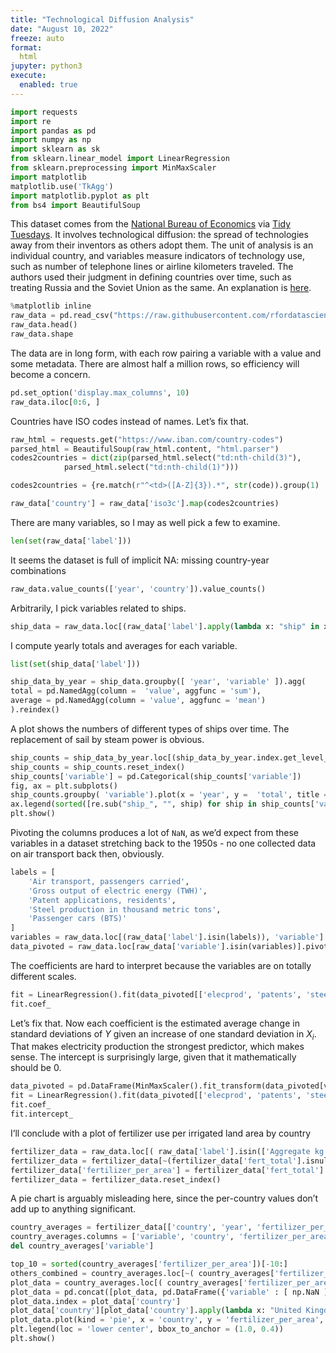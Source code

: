 ```yaml
---
title: "Technological Diffusion Analysis"
date: "August 10, 2022"
freeze: auto
format:
  html
jupyter: python3
execute: 
  enabled: true
---
```


```python
import requests
import re
import pandas as pd 
import numpy as np
import sklearn as sk
from sklearn.linear_model import LinearRegression
from sklearn.preprocessing import MinMaxScaler
import matplotlib
matplotlib.use('TkAgg')
import matplotlib.pyplot as plt
from bs4 import BeautifulSoup
```


This dataset comes from the [National Bureau of Economics](https://data.nber.org/data-appendix/w15319/) via [Tidy Tuesdays](https://github.com/rfordatascience/tidytuesday/tree/master/data/2022/2022-07-19). It involves technological 
diffusion: the spread of technologies away from 
their inventors as others adopt them. 
The unit of analysis is an individual country, 
and variables measure indicators of technology use, such as number of telephone lines 
or airline kilometers traveled. 
The authors used their judgment in defining countries over time, such as treating Russia and the Soviet 
Union as the same. An explanation is [here](http://www.nber.org/papers/w15319). 
```python
%matplotlib inline
raw_data = pd.read_csv("https://raw.githubusercontent.com/rfordatascience/tidytuesday/master/data/2022/2022-07-19/technology.csv")
raw_data.head()
raw_data.shape
```

The data are in long form, with each row pairing a variable with a value and some metadata. There  are almost half a million rows, so efficiency will become a concern.

```python
pd.set_option('display.max_columns', 10)
raw_data.iloc[0:6, ]
```

Countries have ISO codes instead of names. 
Let's fix that.

```python
raw_html = requests.get("https://www.iban.com/country-codes")
parsed_html = BeautifulSoup(raw_html.content, "html.parser")
codes2countries = dict(zip(parsed_html.select("td:nth-child(3)"), 
            parsed_html.select("td:nth-child(1)")))

codes2countries = {re.match(r"^<td>([A-Z]{3}).*", str(code)).group(1) : re.match(r"^<td>([^<]+).*", str(country)).group(1) for code, country in codes2countries.items() }
```


```python
raw_data['country'] = raw_data['iso3c'].map(codes2countries)
```

There are many variables, so I may as well pick a few to examine.
```python
len(set(raw_data['label']))
```

It seems the dataset is full of implicit NA: missing country-year combinations
```python
raw_data.value_counts(['year', 'country']).value_counts()
```

Arbitrarily, I pick variables related to ships.
```python
ship_data = raw_data.loc[(raw_data['label'].apply(lambda x: "ship" in x))]
```


I compute yearly totals and averages for each variable.
```python
list(set(ship_data['label']))

ship_data_by_year = ship_data.groupby([ 'year', 'variable' ]).agg( 
total = pd.NamedAgg(column =  'value', aggfunc = 'sum'),
average = pd.NamedAgg(column = 'value', aggfunc = 'mean')
).reindex()
```

A plot shows the numbers of different types of ships over time. The replacement 
of sail by steam power is obvious.
```python
ship_counts = ship_data_by_year.loc[(ship_data_by_year.index.get_level_values(1).str.contains('ship_'))]
ship_counts = ship_counts.reset_index()
ship_counts['variable'] = pd.Categorical(ship_counts['variable'])
fig, ax = plt.subplots()
ship_counts.groupby( 'variable').plot(x = 'year', y =  'total', title = 'Total Ships in Service by Type and Year', kind = 'line', ax = ax)
ax.legend(sorted([re.sub("ship_", "", ship) for ship in ship_counts['variable'].unique()]))
plt.show()
```

Pivoting the columns produces a lot of `NaN`, as 
we'd expect from these variables in a dataset stretching back to the 1950s - no one collected data on air transport back then, obviously.
```python
labels = [ 
    'Air transport, passengers carried',
    'Gross output of electric energy (TWH)',
    'Patent applications, residents',
    'Steel production in thousand metric tons',
    'Passenger cars (BTS)'
]
variables = raw_data.loc[(raw_data['label'].isin(labels)), 'variable'].unique()
data_pivoted = raw_data.loc[raw_data['variable'].isin(variables)].pivot(values = 'value', columns = 'variable', index = ['country', 'year']).reset_index().fillna(0)
```

The coefficients are hard to interpret because the variables are on totally different scales.
```python
fit = LinearRegression().fit(data_pivoted[['elecprod', 'patents', 'steel_production', 'vehicle_car_bts']], data_pivoted['aviation_pass'])
fit.coef_
```

Let's fix that. Now each coefficient is the estimated average change in standard deviations of $Y$ given an increase of one standard deviation in $X_i$. That makes electricity production the strongest predictor, which makes sense.
The intercept is surprisingly large, given that it mathematically should be 0.

```python
data_pivoted = pd.DataFrame(MinMaxScaler().fit_transform(data_pivoted[variables]), columns = variables)
fit = LinearRegression().fit(data_pivoted[['elecprod', 'patents', 'steel_production', 'vehicle_car_bts']], data_pivoted['aviation_pass'])
fit.coef_
fit.intercept_
```

I'll conclude with a plot of fertilizer use per irrigated land area by country
```python
fertilizer_data = raw_data.loc[( raw_data['label'].isin(['Aggregate kg of fertilizer consumed', 'Area equipped to provide water to crops' ])) & (raw_data['year'] >= 2015)].pivot(index = ['year', 'country'], columns = 'variable', values = 'value') 
fertilizer_data = fertilizer_data[~(fertilizer_data['fert_total'].isnull() | fertilizer_data['irrigatedarea'].isnull())]
fertilizer_data['fertilizer_per_area'] = fertilizer_data['fert_total'] / fertilizer_data['irrigatedarea']
fertilizer_data = fertilizer_data.reset_index()
```

A pie chart is arguably misleading here, since the per-country values don't 
add up to anything significant. 
```python
country_averages = fertilizer_data[['country', 'year', 'fertilizer_per_area']].groupby(['country'], as_index = False).agg({ 'fertilizer_per_area' : ['mean'] }).reset_index()
country_averages.columns = ['variable', 'country', 'fertilizer_per_area']
del country_averages['variable']

top_10 = sorted(country_averages['fertilizer_per_area'])[-10:]
others_combined = country_averages.loc[~( country_averages['fertilizer_per_area'].isin(top_10) )][ 'fertilizer_per_area' ].mean()
plot_data = country_averages.loc[( country_averages['fertilizer_per_area'].isin(top_10))]
plot_data = pd.concat([plot_data, pd.DataFrame({'variable' : [ np.NaN ], 'country' : [ 'All others' ] , 'fertilizer_per_area' : [ others_combined ]})]).reset_index()
plot_data.index = plot_data['country']
plot_data['country'][plot_data['country'].apply(lambda x: "United Kingdom" in x)] = "United Kingdom"
plot_data.plot(kind = 'pie', x = 'country', y = 'fertilizer_per_area', xlabel = 'Country', ylabel = 'Fertilizer used per land area').legend(loc  = 'best')
plt.legend(loc = 'lower center', bbox_to_anchor = (1.0, 0.4))
plt.show()
```
